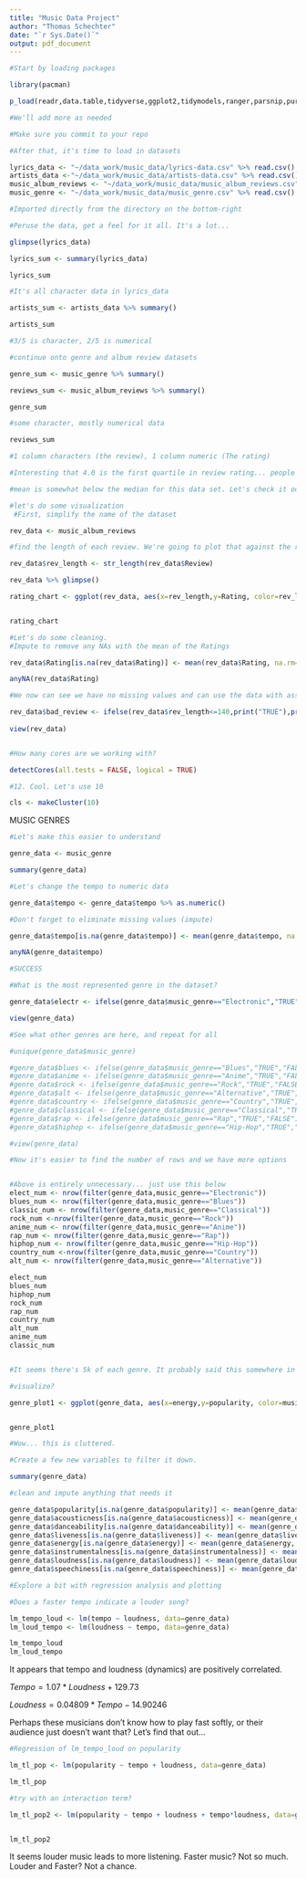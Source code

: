 ```yaml
---
title: "Music Data Project"
author: "Thomas Schechter"
date: "`r Sys.Date()`"
output: pdf_document
---
```


```r
#Start by loading packages

library(pacman)

p_load(readr,data.table,tidyverse,ggplot2,tidymodels,ranger,parsnip,purrr,magrittr,lubridate,parallel,pbapply,stringr)

#We'll add more as needed
```
```r
#Make sure you commit to your repo

#After that, it's time to load in datasets

lyrics_data <- "~/data_work/music_data/lyrics-data.csv" %>% read.csv()
artists_data <-"~/data_work/music_data/artists-data.csv" %>% read.csv()
music_album_reviews <- "~/data_work/music_data/music_album_reviews.csv" %>% read.csv()
music_genre <- "~/data_work/music_data/music_genre.csv" %>% read.csv() 

#Imported directly from the directory on the bottom-right
```

```r
#Peruse the data, get a feel for it all. It's a lot...

glimpse(lyrics_data)

lyrics_sum <- summary(lyrics_data)

lyrics_sum

#It's all character data in lyrics_data

artists_sum <- artists_data %>% summary()

artists_sum

#3/5 is character, 2/5 is numerical
```

```r
#continue onto genre and album review datasets

genre_sum <- music_genre %>% summary()

reviews_sum <- music_album_reviews %>% summary()

genre_sum

#some character, mostly numerical data
```

```r

reviews_sum

#1 column characters (the review), 1 column numeric (The rating)

#Interesting that 4.0 is the first quartile in review rating... people like what they listen to?

#mean is somewhat below the median for this data set. Let's check it out.
```
```r
#let's do some visualization
 #First, simplify the name of the dataset

rev_data <- music_album_reviews

#find the length of each review. We're going to plot that against the rating each album recieved in the review

rev_data$rev_length <- str_length(rev_data$Review)

rev_data %>% glimpse()

rating_chart <- ggplot(rev_data, aes(x=rev_length,y=Rating, color=rev_length)) + geom_boxplot() + facet_wrap(vars(Rating))


rating_chart
```
```r
#Let's do some cleaning. 
#Impute to remove any NAs with the mean of the Ratings

rev_data$Rating[is.na(rev_data$Rating)] <- mean(rev_data$Rating, na.rm=T)

anyNA(rev_data$Rating)

#We now can see we have no missing values and can use the data with assurance it's clean

rev_data$bad_review <- ifelse(rev_data$rev_length<=140,print("TRUE"),print("FALSE"))
                              
view(rev_data)
```

```r

```


```r
#How many cores are we working with?

detectCores(all.tests = FALSE, logical = TRUE)

#12. Cool. Let's use 10

cls <- makeCluster(10)


```






MUSIC GENRES

```r
#Let's make this easier to understand

genre_data <- music_genre

summary(genre_data)

#Let's change the tempo to numeric data

genre_data$tempo <- genre_data$tempo %>% as.numeric()

#Don't forget to eliminate missing values (impute)

genre_data$tempo[is.na(genre_data$tempo)] <- mean(genre_data$tempo, na.rm=T)

anyNA(genre_data$tempo)

#SUCCESS
```
```r
#What is the most represented genre in the dataset?

genre_data$electr <- ifelse(genre_data$music_genre=="Electronic","TRUE","FALSE")

view(genre_data)

#See what other genres are here, and repeat for all

#unique(genre_data$music_genre)

#genre_data$blues <- ifelse(genre_data$music_genre=="Blues","TRUE","FALSE")
#genre_data$anime <- ifelse(genre_data$music_genre=="Anime","TRUE","FALSE")
#genre_data$rock <- ifelse(genre_data$music_genre=="Rock","TRUE","FALSE")
#genre_data$alt <- ifelse(genre_data$music_genre=="Alternative","TRUE","FALSE")
#genre_data$country <- ifelse(genre_data$music_genre=="Country","TRUE","FALSE")
#genre_data$classical <- ifelse(genre_data$music_genre=="Classical","TRUE","FALSE")
#genre_data$rap <- ifelse(genre_data$music_genre=="Rap","TRUE","FALSE")
#genre_data$hiphop <- ifelse(genre_data$music_genre=="Hip-Hop","TRUE","FALSE")

#view(genre_data)

#Now it's easier to find the number of rows and we have more options


#Above is entirely unnecessary... just use this below
elect_num <- nrow(filter(genre_data,music_genre=="Electronic"))
blues_num <- nrow(filter(genre_data,music_genre=="Blues"))
classic_num <- nrow(filter(genre_data,music_genre=="Classical"))
rock_num <-nrow(filter(genre_data,music_genre=="Rock"))
anime_num <- nrow(filter(genre_data,music_genre=="Anime"))
rap_num <- nrow(filter(genre_data,music_genre=="Rap"))
hiphop_num <- nrow(filter(genre_data,music_genre=="Hip-Hop"))
country_num <-nrow(filter(genre_data,music_genre=="Country"))
alt_num <- nrow(filter(genre_data,music_genre=="Alternative"))

elect_num
blues_num
hiphop_num
rock_num
rap_num
country_num
alt_num
anime_num
classic_num


#It seems there's 5k of each genre. It probably said this somewhere in the data description, but I missed that
```

```r
#visualize?

genre_plot1 <- ggplot(genre_data, aes(x=energy,y=popularity, color=music_genre)) + geom_point() + facet_wrap(vars(key)) 


genre_plot1

#Wow... this is cluttered.

```
```r
#Create a few new variables to filter it down.

summary(genre_data)

#clean and impute anything that needs it

genre_data$popularity[is.na(genre_data$popularity)] <- mean(genre_data$popularity, na.rm=T)
genre_data$acousticness[is.na(genre_data$acousticness)] <- mean(genre_data$acousticness, na.rm=T)
genre_data$danceability[is.na(genre_data$danceability)] <- mean(genre_data$danceability, na.rm=T)
genre_data$liveness[is.na(genre_data$liveness)] <- mean(genre_data$liveness, na.rm=T)
genre_data$energy[is.na(genre_data$energy)] <- mean(genre_data$energy, na.rm=T)
genre_data$instrumentalness[is.na(genre_data$instrumentalness)] <- mean(genre_data$instrumentalness, na.rm=T)
genre_data$loudness[is.na(genre_data$loudness)] <- mean(genre_data$loudness, na.rm=T)
genre_data$speechiness[is.na(genre_data$speechiness)] <- mean(genre_data$speechiness, na.rm=T)
```

```r
#Explore a bit with regression analysis and plotting

#Does a faster tempo indicate a louder song?

lm_tempo_loud <- lm(tempo ~ loudness, data=genre_data)
lm_loud_tempo <- lm(loudness ~ tempo, data=genre_data)

lm_tempo_loud
lm_loud_tempo
```
It appears that tempo and loudness (dynamics) are positively correlated.

$Tempo = 1.07*Loudness+129.73$

$Loudness = 0.04809*Tempo -14.90246$

Perhaps these musicians don't know how to play fast softly, or their audience just doesn't want that? Let's find that out...

```r
#Regression of lm_tempo_loud on popularity

lm_tl_pop <- lm(popularity ~ tempo + loudness, data=genre_data)

lm_tl_pop

#try with an interaction term?

lm_tl_pop2 <- lm(popularity ~ tempo + loudness + tempo*loudness, data=genre_data)


lm_tl_pop2

```
It seems louder music leads to more listening. Faster music? Not so much. Louder and Faster? Not a chance.


```r

```

